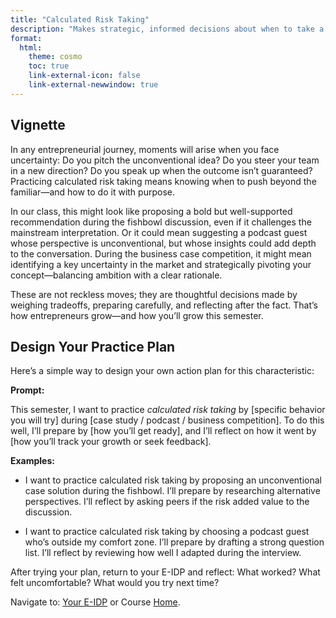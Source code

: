 ```yaml
---
title: "Calculated Risk Taking"
description: "Makes strategic, informed decisions about when to take a risk, not reckless."
format: 
  html: 
    theme: cosmo
    toc: true
    link-external-icon: false
    link-external-newwindow: true
---
```


## Vignette

In any entrepreneurial journey, moments will arise when you face uncertainty: Do you pitch the unconventional idea? Do you steer your team in a new direction? Do you speak up when the outcome isn't guaranteed? Practicing calculated risk taking means knowing when to push beyond the familiar—and how to do it with purpose.

In our class, this might look like proposing a bold but well-supported recommendation during the fishbowl discussion, even if it challenges the mainstream interpretation. Or it could mean suggesting a podcast guest whose perspective is unconventional, but whose insights could add depth to the conversation. During the business case competition, it might mean identifying a key uncertainty in the market and strategically pivoting your concept—balancing ambition with a clear rationale.

These are not reckless moves; they are thoughtful decisions made by weighing tradeoffs, preparing carefully, and reflecting after the fact. That’s how entrepreneurs grow—and how you’ll grow this semester.

## Design Your Practice Plan

Here’s a simple way to design your own action plan for this characteristic:

**Prompt:**

This semester, I want to practice *calculated risk taking* by [specific behavior you will try] during [case study / podcast / business competition]. To do this well, I’ll prepare by [how you’ll get ready], and I’ll reflect on how it went by [how you’ll track your growth or seek feedback].

**Examples:**

- I want to practice calculated risk taking by proposing an unconventional case solution during the fishbowl. I’ll prepare by researching alternative perspectives. I'll reflect by asking peers if the risk added value to the discussion.

- I want to practice calculated risk taking by choosing a podcast guest who’s outside my comfort zone. I’ll prepare by drafting a strong question list. I'll reflect by reviewing how well I adapted during the interview.


After trying your plan, return to your E-IDP and reflect: What worked? What felt uncomfortable? What would you try next time?

::: footer
Navigate to: [Your E-IDP](../eidp.qmd) or Course [Home](https://laurenchenarides.github.io/csu-arec-224/).
:::
